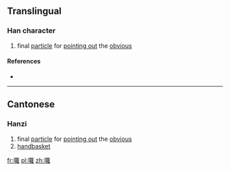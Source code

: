 ==Translingual==

===Han character===
{{Han char|rn=30|rad=口|as=25|sn=28|four=|canj=RHWG|ids=⿰口籮}}

# {{context|Cantonese|lang=mul}} final [[particle]] for [[pointing out]] the [[obvious]]

====References====
* {{Han ref|kx=0216.131|hdz=10710.061|uh=56D6|ud=22230}}

----

==Cantonese==

===Hanzi===
{{yue-hanzi|jyut=[[lo1]]|y=lo1}}

# final [[particle]] for [[pointing out]] the [[obvious]]
# [[handbasket]]

[[fr:囖]]
[[pl:囖]]
[[zh:囖]]